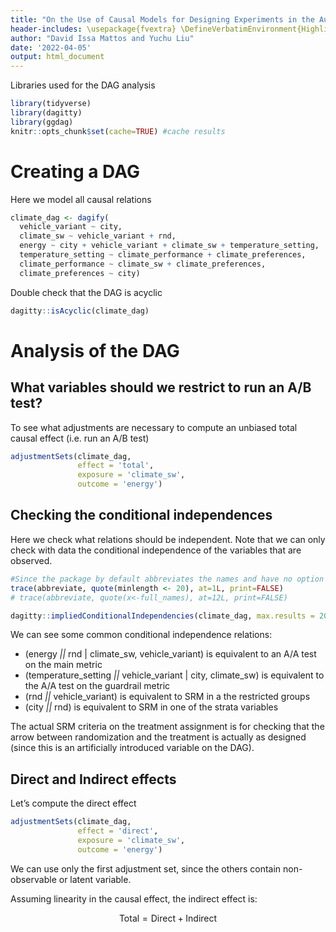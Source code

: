 ```yaml
---
title: "On the Use of Causal Models for Designing Experiments in the Automotive Domain - EASE 2022"
header-includes: \usepackage{fvextra} \DefineVerbatimEnvironment{Highlighting}{Verbatim}{breaklines,commandchars=\\\{\}}
author: "David Issa Mattos and Yuchu Liu"
date: '2022-04-05'
output: html_document
---
```


Libraries used for the DAG analysis
```r
library(tidyverse)
library(dagitty)
library(ggdag)
knitr::opts_chunk$set(cache=TRUE) #cache results
```

# Creating a DAG

Here we model all causal relations
```r
climate_dag <- dagify(
  vehicle_variant ~ city,
  climate_sw ~ vehicle_variant + rnd,
  energy ~ city + vehicle_variant + climate_sw + temperature_setting,
  temperature_setting ~ climate_performance + climate_preferences,
  climate_performance ~ climate_sw + climate_preferences,
  climate_preferences ~ city)
```


Double check that the DAG is acyclic
```r
dagitty::isAcyclic(climate_dag)
```


# Analysis of the DAG

## What variables should we restrict to run an A/B test?

To see what adjustments are necessary to compute an unbiased total causal effect (i.e. run an A/B test)

```r
adjustmentSets(climate_dag, 
               effect = 'total',   
               exposure = 'climate_sw', 
               outcome = 'energy')
```

## Checking the conditional independences

Here we check what relations should be independent. Note that we can only check with data the conditional independence of the variables that are observed.

```r
#Since the package by default abbreviates the names and have no option to remove this. We will do a small hack to remove this functionality. We will modify the base function abbreviate to ignore the abbreviations created
trace(abbreviate, quote(minlength <- 20), at=1L, print=FALSE)
# trace(abbreviate, quote(x<-full_names), at=12L, print=FALSE)
```

```r
dagitty::impliedConditionalIndependencies(climate_dag, max.results = 200)
```

We can see some common conditional independence relations:

* (energy _||_ rnd | climate_sw, vehicle_variant) is equivalent to an A/A test on the main metric
* (temperature_setting _||_ vehicle_variant | city, climate_sw) is equivalent to the A/A test on the guardrail metric
* (rnd _||_ vehicle_variant) is equivalent to SRM in a the restricted groups
* (city _||_ rnd) is equivalent to SRM in one of the strata variables

The actual SRM criteria on the treatment assignment is for checking that the arrow between randomization and the treatment is actually as designed (since this is an artificially introduced variable on the DAG).

## Direct and Indirect effects

Let's compute the direct effect

```r
adjustmentSets(climate_dag, 
               effect = 'direct',   
               exposure = 'climate_sw', 
               outcome = 'energy')
```
We can use only the first adjustment set, since the others contain non-observable or latent variable.

Assuming linearity in the causal effect, the indirect effect is:

$$\text{Total} = \text{Direct} + \text{Indirect}$$
